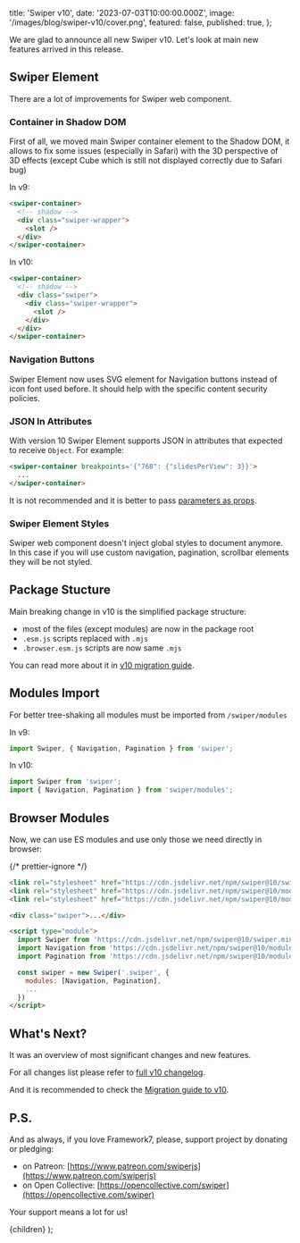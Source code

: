 
  title: 'Swiper v10',
  date: '2023-07-03T10:00:00.000Z',
  image: '/images/blog/swiper-v10/cover.png',
  featured: false,
  published: true,
};

We are glad to announce all new Swiper v10. Let's look at main new features arrived in this release.

## Swiper Element

There are a lot of improvements for Swiper web component.

### Container in Shadow DOM

First of all, we moved main Swiper container element to the Shadow DOM, it allows to fix some issues (especially in Safari) with the 3D perspective of 3D effects (except Cube which is still not displayed correctly due to Safari bug)

In v9:

```html
<swiper-container>
  <!-- shadow -->
  <div class="swiper-wrapper">
    <slot />
  </div>
</swiper-container>
```

In v10:

```html
<swiper-container>
  <!-- shadow -->
  <div class="swiper">
    <div class="swiper-wrapper">
      <slot />
    </div>
  </div>
</swiper-container>
```

### Navigation Buttons

Swiper Element now uses SVG element for Navigation buttons instead of icon font used before. It should help with the specific content security policies.

### JSON In Attributes

With version 10 Swiper Element supports JSON in attributes that expected to receive `Object`. For example:

```html
<swiper-container breakpoints='{"768": {"slidesPerView": 3}}'>
  ...
</swiper-container>
```

It is not recommended and it is better to pass [parameters as props](/element#parameters-as-props).

### Swiper Element Styles

Swiper web component doesn't inject global styles to document anymore. In this case if you will use custom navigation, pagination, scrollbar elements they will be not styled.

## Package Stucture

Main breaking change in v10 is the simplified package structure:

- most of the files (except modules) are now in the package root
- `.esm.js` scripts replaced with `.mjs`
- `.browser.esm.js` scripts are now same `.mjs`

You can read more about it in [v10 migration guide](/migration-guide-v10#package-structure).

## Modules Import

For better tree-shaking all modules must be imported from `/swiper/modules`

In v9:

```js
import Swiper, { Navigation, Pagination } from 'swiper';
```

In v10:

```js
import Swiper from 'swiper';
import { Navigation, Pagination } from 'swiper/modules';
```

## Browser Modules

Now, we can use ES modules and use only those we need directly in browser:

{/* prettier-ignore */}
```html
<link rel="stylesheet" href="https://cdn.jsdelivr.net/npm/swiper@10/swiper.min.css" />
<link rel="stylesheet" href="https://cdn.jsdelivr.net/npm/swiper@10/modules/navigation.min.css" />
<link rel="stylesheet" href="https://cdn.jsdelivr.net/npm/swiper@10/modules/pagination.min.css" />

<div class="swiper">...</div>

<script type="module">
  import Swiper from 'https://cdn.jsdelivr.net/npm/swiper@10/swiper.min.mjs'
  import Navigation from 'https://cdn.jsdelivr.net/npm/swiper@10/modules/navigation.min.mjs'
  import Pagination from 'https://cdn.jsdelivr.net/npm/swiper@10/modules/pagination.min.mjs'

  const swiper = new Swiper('.swiper', {
    modules: [Navigation, Pagination],
    ...
  })
</script>
```

## What's Next?

It was an overview of most significant changes and new features.

For all changes list please refer to [full v10 changelog](/changelog).

And it is recommended to check the [Migration guide to v10](/migration-guide-v10).

## P.S.

And as always, if you love Framework7, please, support project by donating or pledging:

- on Patreon: [https://www.patreon.com/swiperjs](https://www.patreon.com/swiperjs)
- on Open Collective: [https://opencollective.com/swiper](https://opencollective.com/swiper)

Your support means a lot for us!

  <PostLayout meta={meta}>{children}</PostLayout>
);
